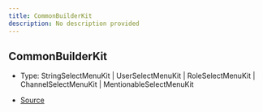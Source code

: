```yaml
---
title: CommonBuilderKit
description: No description provided
---
```


## CommonBuilderKit

- Type: StringSelectMenuKit \| UserSelectMenuKit \| RoleSelectMenuKit \| ChannelSelectMenuKit \| MentionableSelectMenuKit

- [Source](https://github.com/underctrl-io/commandkit/blob/83ef44f10b86e30835e8636786e5222cac412af9/packages/commandkit/src/components/v1/select-menu/SelectMenu.ts#L44)
